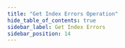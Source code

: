 ```yaml
---
title: "Get Index Errors Operation"
hide_table_of_contents: true
sidebar_label: Get Index Errors
sidebar_position: 14
---
```





<LanguageSwitcher supportedLanguages={supportedLanguages} />

<LanguageContent language="csharp">
   <GetIndexErrorsCsharp />
</LanguageContent>

<LanguageContent language="java">
   <GetIndexErrorsJava />
</LanguageContent>

<LanguageContent language="python">
   <GetIndexErrorsPython />
</LanguageContent>

<LanguageContent language="php">
   <GetIndexErrorsPhp />
</LanguageContent>

<LanguageContent language="nodejs">
   <GetIndexErrorsNodejs />
</LanguageContent>


<!---
### Indexes
- [What are Indexes](../../../../indexes/what-are-indexes)
- [Creating and Deploying Indexes](../../../../indexes/creating-and-deploying)
- [Debugging Index Errors](../../../../indexes/troubleshooting/debugging-index-errors)
- [Index Administration](../../../../indexes/index-administration)

### Operations
- [How to Reset Index](../../../../client-api/operations/maintenance/indexes/reset-index)
- [Delete index errors](../../../../client-api/operations/maintenance/indexes/delete-index-errors)


-->